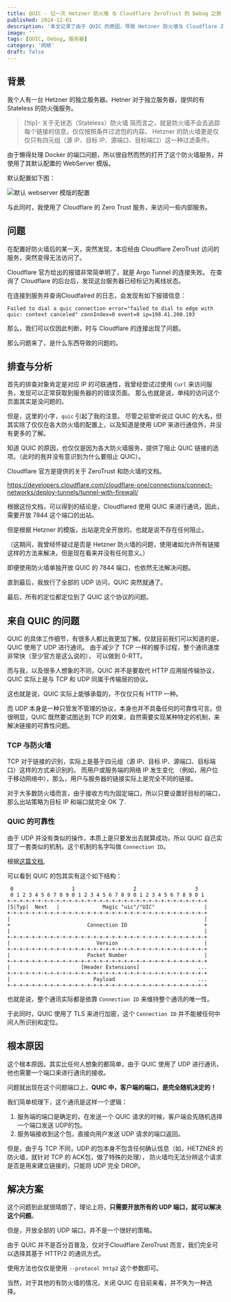 ```yaml
---
title: QUIC - 记一次 Hetzner 防火墙 与 Cloudflare ZeroTrust 的 Debug 之旅
published: 2024-12-01
description: '本文记录了由于 QUIC 的原因，导致 Hetzner 防火墙与 Cloudflare ZeroTrust 无法正常通讯的问题。'
image: ''
tags: [QUIC, Debug, 服务器]
category: '网络'
draft: false
---
```


## 背景

我个人有一台 Hetzner 的独立服务器。Hetner 对于独立服务器，提供的有 Stateless 的防火强服务。

> [!tip]- 关于无状态（Stateless）防火墙
> 简而言之，就是防火墙不会去追踪每个链接的信息，仅仅按照条件过滤包的内容。
> Hetzner 的防火墙更是仅仅只有四元组（源 IP、目标 IP、源端口、目标端口）这一种过滤条件。


由于懒得处理 Docker 的端口问题，所以很自然而然的打开了这个防火墙服务，并使用了其默认配置的 WebServer 模版。

默认配置如下图：

![默认 webserver 模版的配置](https://img.23h.at/i/2024/12/01/111a5fm.webp)

与此同时，我使用了 Cloudflare 的 Zero Trust 服务，来访问一些内部服务。

## 问题

在配置好防火墙后的某一天，突然发现，本应经由 Cloudflare ZeroTrust 访问的服务，突然变得无法访问了。

Cloudflare 官方给出的报错非常简单明了，就是 Argo Tunnel 的连接失败。 在查询了 Cloudflare 的后台后，发现这台服务器已经标记为离线状态。

在连接到服务并查询Cloudfalred 的日志，会发现有如下报错信息：

```log title="Cloudflare 的日志"
Failed to dial a quic connection error="failed to dial to edge with quic: context canceled" connIndex=0 event=0 ip=198.41.200.193
```
那么，我们可以仅因此判断，时与 Cloudflare 的连接出现了问题。

那么问题来了，是什么东西导致的问题的。

## 排查与分析

首先的排查对象肯定是对应 IP 的可联通性，我曾经尝试过使用 `Curl` 来访问服务，发现可以正常获取到服务器的的错误页面。
那么也就是说，单纯的访问这个页面其实是没问题的。

但是，这里的小字，`quic` 引起了我的注意。
尽管之前曾听说过 QUIC 的大名，但其实除了仅仅在各大防火墙的配置上，以及知道是使用 UDP 来进行通信外，并没有更多的了解。

知道 QUIC 的原因，也仅仅是因为各大防火墙服务，提供了阻止 QUIC 链接的选项。（此时的我并没有意识到为什么要阻止 QUIC）。

Cloudflare 官方是提供的关于 ZeroTrust 和防火墙的文档。

https://developers.cloudflare.com/cloudflare-one/connections/connect-networks/deploy-tunnels/tunnel-with-firewall/

根据这份文档，可以得到的结论是，Cloudflared 使用 QUIC 来进行通讯，因此，需要开放 7844 这个端口的出站。

但是根据 Hetzner 的模版，出站是完全开放的，也就是说不存在任何阻止。

（这期间，我曾经怀疑过是否是 Hetzner 防火墙的问题，使用诸如允许所有链接这样的方法来解决，但是现在看来并没有任何意义。）

即便使用防火墙单独开放 QUIC 的 7844 端口，也依然无法解决问题。

直到最后，我放行了全部的 UDP 访问，QUIC 突然就通了。

最后，所有的定位都定位到了 QUIC 这个协议的问题。

## 来自 QUIC 的问题

QUIC 的具体工作细节，有很多人都比我更加了解。仅就目前我们可以知道的是，QUIC 使用了 UDP 进行通讯。
由于减少了 TCP 一样的握手过程，整个通讯速度非常快（至少官方是这么说的）， 可以做到 0-RTT。

而与我，以及很多人想象的不同，QUIC 并不是要取代 HTTP 应用层传输协议，QUIC 实际上是与 TCP 和 UDP 同属于传输层的协议。

这也就是说，QUIC 实际上能够承载的，不仅仅只有 HTTP 一种。

而 UDP 本身是一种只管发不管理的协议，本身也并不具备任何的可靠性可言。但很明显，QUIC 既然要试图达到 TCP 的效果，自然需要实现某种特定的机制，来解决链接的可靠性问题。

### TCP 与防火墙

TCP 对于链接的识别，实际上是基于四元组（源 IP、目标 IP、源端口、目标端口）这样的方式来识别的。
而用户或服务端的网络 IP 发生变化 （例如，用户位于移动网络中），那么，用户与服务器的链接实际上是完全不同的链接。

对于大多数防火墙而言，由于接收方均为固定端口，所以只要设置好目标的端口，那么出站策略为目标 IP 和端口就完全 OK 了.

### QUIC 的可靠性

由于 UDP 并没有类似的操作，本质上是只要发出去就算成功，所以 QUIC 自己实现了一套类似的机制。这个机制的名字叫做 `Connection ID`。

根据[这篇文档](https://gist.github.com/martinthomson/744d04cbcec9be554f2f8e7bae2715b8),

可以看到 QUIC 的包其实有这个如下结构：

```x showLineNumbers=false
 0                   1                   2                   3
 0 1 2 3 4 5 6 7 8 9 0 1 2 3 4 5 6 7 8 9 0 1 2 3 4 5 6 7 8 9 0 1
+-+-+-+-+-+-+-+-+-+-+-+-+-+-+-+-+-+-+-+-+-+-+-+-+-+-+-+-+-+-+-+-+
|S|Typ|  Next   |              Magic "uic"/"UIC"                |
+-+-+-+-+-+-+-+-+-+-+-+-+-+-+-+-+-+-+-+-+-+-+-+-+-+-+-+-+-+-+-+-+
|                                                               |
+                         Connection ID                         +
|                                                               |
+-+-+-+-+-+-+-+-+-+-+-+-+-+-+-+-+-+-+-+-+-+-+-+-+-+-+-+-+-+-+-+-+
|                            Version                            |
+-+-+-+-+-+-+-+-+-+-+-+-+-+-+-+-+-+-+-+-+-+-+-+-+-+-+-+-+-+-+-+-+
|                         Packet Number                         |
+-+-+-+-+-+-+-+-+-+-+-+-+-+-+-+-+-+-+-+-+-+-+-+-+-+-+-+-+-+-+-+-+
|                       [Header Extensions]                   ...
+-+-+-+-+-+-+-+-+-+-+-+-+-+-+-+-+-+-+-+-+-+-+-+-+-+-+-+-+-+-+-+-+
|                           Payload                           ...
+-+-+-+-+-+-+-+-+-+-+-+-+-+-+-+-+-+-+-+-+-+-+-+-+-+-+-+-+-+-+-+-+
```

也就是说，整个通讯实际都是依靠 `Connection ID` 来维持整个通讯的唯一性。

于此同时，QUIC 使用了 TLS 来进行加密，这个 `Connection ID` 并不能被任何中间人所识别和定位。

## 根本原因

这个根本原因，其实比任何人想象的都简单，由于 QUIC 使用了 UDP 进行通讯，他也需要一个端口来进行通讯的接收。

问题就出现在这个问题端口上，**QUIC 中，客户端的端口，是完全随机决定的！**

我们简单梳理下，这个通讯是这样一个逻辑：

1. 服务端的端口是确定的，在发送一个 QUIC 请求的时候，客户端会先随机选择一个端口发送 UDP的包。
2. 服务端接收到这个包，直接向用户发送 UDP 请求的端口返回。

但是，由于与 TCP 不同，UDP 的包本身不包含任何确认信息（如，HETZNER 的防火墙，就针对 TCP 的 ACK包，做了特殊的处理）， 防火墙均无法分辨这个请求是否是用来建立链接的，只能将 UDP 完全 DROP。

## 解决方案

这个问题到此就很晴朗了，理论上将，**只需要开放所有的 UDP 端口，就可以解决这个问题**。

但是，开放全部的 UDP 端口，并不是一个很好的策略。

由于 QUIC 并不是百分百普及，仅对于Cloudflare ZeroTrust 而言，我们完全可以选择其基于 HTTP/2 的通讯方式。

使用方法也仅仅是使用 `--protocol http2` 这个参数即可。

当然，对于其他的有防火墙的情况，关闭 QUIC 在目前来看，并不失为一种选择。
